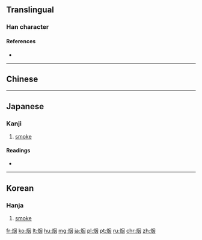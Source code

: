 {{also|煙}}
==Translingual==

===Han character===
{{Han char|rn=86|rad=火|as=06|sn=10|four=|canj=火田大 (FWK)|ids=⿰[[火]][[因]]}}

====References====
* {{Han ref|kx=0671.040|dkj=19022|dj=1080.030|hdz=32199.120|uh=70DF|ud=28895}}

----

==Chinese==
{{zh-see|煙}}

----

==Japanese==

===Kanji===
{{ja-kanji|grade=|rs=火06}}

# [[smoke]]

====Readings====
* {{ja-readings|on=[[えん]] (en)|kun=[[けむり]] (kemuri), [[けむる]] (kemuru), [[けむい]] (kemui)}}

----

==Korean==

===Hanja===
{{ko-hanja|hangeul=연|eumhun=|rv=yeon|mr=yŏn|y=yen}}

# [[smoke]]

[[fr:烟]]
[[ko:烟]]
[[lt:烟]]
[[hu:烟]]
[[mg:烟]]
[[ja:烟]]
[[pl:烟]]
[[pt:烟]]
[[ru:烟]]
[[chr:烟]]
[[zh:烟]]